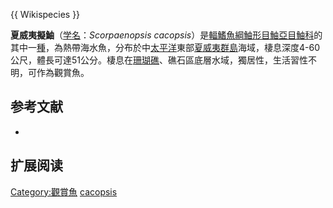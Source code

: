 {{Speciesbox
| name = 夏威夷擬鮋
| image = 
| image_width = 250px
| status = NE
| status_system = IUCN3.1
| genus = Scorpaenopsis
| species = cacopsis
| authority =  [[Jenkins|Jenkins]], 1901 
| synonyms = 
}}{{ Wikispecies }}

'''夏威夷擬鮋'''（[[学名|学名]]：''Scorpaenopsis cacopsis''）是[[輻鰭魚綱|輻鰭魚綱]][[鮋形目|鮋形目]][[鮋亞目|鮋亞目]][[鮋科|鮋科]]的其中一[[種|種]]，為熱帶海水魚，分布於中[[太平洋|太平洋]]東部[[夏威夷群島|夏威夷群島]]海域，棲息深度4-60公尺，體長可達51公分。棲息在[[珊瑚礁|珊瑚礁]]、礁石區底層水域，獨居性，生活習性不明，可作為觀賞魚。
==参考文献==
*{{FishBase_species|genus=Scorpaenopsis|species=cacopsis|year=2014|month=7}}

== 扩展阅读 ==
{{refbegin}}
{{wikispecies-inline|Scorpaenopsis cacopsis|夏威夷擬鮋}}
{{refend}}
{{Taxonbar|from=Q2563766}}

[[Category:觀賞魚|Category:觀賞魚]]
[[Category:擬鮋屬|cacopsis]]


{{鮋形目小作品}}